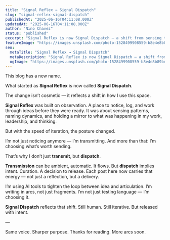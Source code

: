```yaml
---
title: "Signal Reflex → Signal Dispatch"
slug: "signal-reflex-signal-dispatch"
publishedAt: "2025-06-16T04:11:08.000Z"
updatedAt: "2025-06-16T04:11:08.000Z"
author: "Nino Chavez"
status: "published"
excerpt: "Signal Reflex is now Signal Dispatch — a shift from sensing to sending. Same voice, sharper intent. This is where ideas go out."
featureImage: "https://images.unsplash.com/photo-1528499908559-b8e4e8b89bda?crop=entropy&cs=tinysrgb&fit=max&fm=jpg&ixid=M3wxMTc3M3wwfDF8c2VhcmNofDEwfHxyYWRpbyUyMHRvd2VyfGVufDB8fHx8MTc1MDA0NzAzMHww&ixlib=rb-4.1.0&q=80&w=2000"
seo:
  metaTitle: "Signal Reflex → Signal Dispatch"
  metaDescription: "Signal Reflex is now Signal Dispatch — a shift from sensing to sending. Same voice, sharper intent. This is where ideas go out."
  ogImage: "https://images.unsplash.com/photo-1528499908559-b8e4e8b89bda?crop=entropy&cs=tinysrgb&fit=max&fm=jpg&ixid=M3wxMTc3M3wwfDF8c2VhcmNofDEwfHxyYWRpbyUyMHRvd2VyfGVufDB8fHx8MTc1MDA0NzAzMHww&ixlib=rb-4.1.0&q=80&w=2000"
---
```


This blog has a new name.

What started as **Signal Reflex** is now called **Signal Dispatch**.

The change isn’t cosmetic — it reflects a shift in how I use this space.

**Signal Reflex** was built on observation. A place to notice, log, and work through ideas before they were ready. It was about sensing patterns, naming dynamics, and holding a mirror to what was happening in my work, leadership, and thinking.

But with the speed of iteration, the posture changed.

I’m not just noticing anymore — I’m transmitting.
And more than that: I’m choosing what’s worth sending.

That’s why I don’t just **transmit**, but **dispatch**.

**Transmission** can be ambient, automatic. It flows.
But **dispatch** implies intent. Curation. A decision to release.
Each post here now carries that energy — not just a reflection, but a delivery.

I’m using AI tools to tighten the loop between idea and articulation.
I’m writing in arcs, not just fragments.
I’m not just testing language — I’m choosing it.

**Signal Dispatch** reflects that shift.
Still human. Still iterative. But released with intent.

—

Same voice. Sharper purpose.
Thanks for reading.
More arcs soon.
